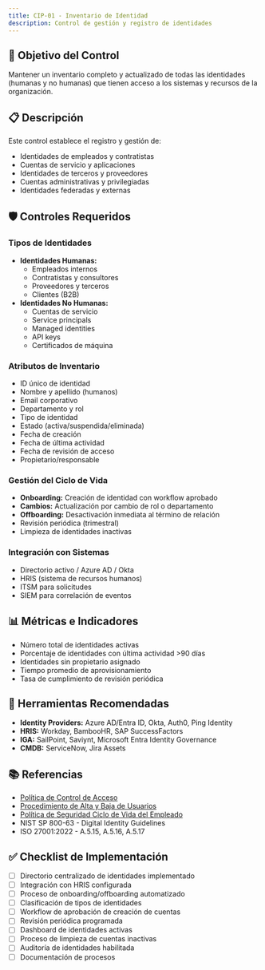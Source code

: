 ```yaml
---
title: CIP-01 - Inventario de Identidad
description: Control de gestión y registro de identidades
---
```


## 🎯 Objetivo del Control

Mantener un inventario completo y actualizado de todas las identidades (humanas y no humanas) que tienen acceso a los sistemas y recursos de la organización.

## 📋 Descripción

Este control establece el registro y gestión de:
- Identidades de empleados y contratistas
- Cuentas de servicio y aplicaciones
- Identidades de terceros y proveedores
- Cuentas administrativas y privilegiadas
- Identidades federadas y externas

## 🛡️ Controles Requeridos

### Tipos de Identidades
- **Identidades Humanas:**
  - Empleados internos
  - Contratistas y consultores
  - Proveedores y terceros
  - Clientes (B2B)
- **Identidades No Humanas:**
  - Cuentas de servicio
  - Service principals
  - Managed identities
  - API keys
  - Certificados de máquina

### Atributos de Inventario
- ID único de identidad
- Nombre y apellido (humanos)
- Email corporativo
- Departamento y rol
- Tipo de identidad
- Estado (activa/suspendida/eliminada)
- Fecha de creación
- Fecha de última actividad
- Fecha de revisión de acceso
- Propietario/responsable

### Gestión del Ciclo de Vida
- **Onboarding:** Creación de identidad con workflow aprobado
- **Cambios:** Actualización por cambio de rol o departamento
- **Offboarding:** Desactivación inmediata al término de relación
- Revisión periódica (trimestral)
- Limpieza de identidades inactivas

### Integración con Sistemas
- Directorio activo / Azure AD / Okta
- HRIS (sistema de recursos humanos)
- ITSM para solicitudes
- SIEM para correlación de eventos

## 📊 Métricas e Indicadores

- Número total de identidades activas
- Porcentaje de identidades con última actividad >90 días
- Identidades sin propietario asignado
- Tiempo promedio de aprovisionamiento
- Tasa de cumplimiento de revisión periódica

## 🔗 Herramientas Recomendadas

- **Identity Providers:** Azure AD/Entra ID, Okta, Auth0, Ping Identity
- **HRIS:** Workday, BambooHR, SAP SuccessFactors
- **IGA:** SailPoint, Saviynt, Microsoft Entra Identity Governance
- **CMDB:** ServiceNow, Jira Assets

## 📚 Referencias

- [Política de Control de Acceso](/docs/kudo/politicas/politica-control-acceso)
- [Procedimiento de Alta y Baja de Usuarios](/docs/kudo/politicas/procedimiento-alta-baja-usuarios)
- [Política de Seguridad Ciclo de Vida del Empleado](/docs/kudo/politicas/politica-seguridad-ciclo-vida-empleado)
- NIST SP 800-63 - Digital Identity Guidelines
- ISO 27001:2022 - A.5.15, A.5.16, A.5.17

## ✅ Checklist de Implementación

- [ ] Directorio centralizado de identidades implementado
- [ ] Integración con HRIS configurada
- [ ] Proceso de onboarding/offboarding automatizado
- [ ] Clasificación de tipos de identidades
- [ ] Workflow de aprobación de creación de cuentas
- [ ] Revisión periódica programada
- [ ] Dashboard de identidades activas
- [ ] Proceso de limpieza de cuentas inactivas
- [ ] Auditoría de identidades habilitada
- [ ] Documentación de procesos
